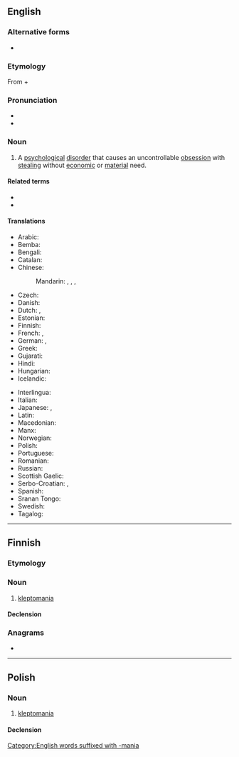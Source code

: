 {{also|kleptománia|kleptomanía}}
==English==
{{wikipedia}}

===Alternative forms===
* {{l|en|cleptomania}}

===Etymology===
{{PIE root|en|klep|men|id2=think}}
From {{etyl|grc|en}} {{m|grc|κλέπτω||I steal}} + {{m|en|-mania}}

===Pronunciation===
* {{IPA|/ˌklɛptəˈmeɪni.ə/|/-ˈmeɪnjə/|lang=en}}
* {{rhymes|eɪniə|lang=en}}

===Noun===
{{en-noun|~}}

# {{lb|en|psychology}} A [[psychological]] [[disorder]] that causes an uncontrollable [[obsession]] with [[steal]]ing without [[economic]] or [[material]] need.

====Related terms====
* {{l|en|kleptomaniac}}
* {{l|en|kleptomaniacal}}

====Translations====
{{trans-top|disorder that causes an uncontrollable obsessions with stealing}}
* Arabic: {{t|ar|مرض السرقَة}}
* Bemba: {{t|bem|ulu-nwe}}
* Bengali: {{t|bn|চৌর্যোন্মাদ|tr=cauryōnmād|sc=Beng}}
* Catalan: {{t+|ca|cleptomania|f}}
* Chinese:
*: Mandarin: {{t|cmn|盜竊狂症|sc=Hani}}, {{t|cmn|盗窃狂症|tr=dàoqièkuángzhèng|sc=Hani}}, {{t|cmn|盜竊癖|sc=Hani}}, {{t|cmn|盗窃癖|tr=dàoqièpǐ|sc=Hani}}
* Czech: {{t|cs|kleptomanie|f}}
* Danish: {{t|da|kleptomani}}
* Dutch: {{t+|nl|kleptomanie|f}}, {{t|nl|steelzucht|f}}
* Estonian: {{t+|et|kleptomaania}}
* Finnish: {{t+|fi|kleptomania}}
* French: {{t+|fr|cleptomanie}}, {{t+|fr|kleptomanie|f}}
* German: {{t+|de|Kleptomanie|f}}, {{t|de|Stehlsucht|f}}
* Greek: {{t+|el|κλεπτομανία}}
* Gujarati: {{t|gu|ચૌર્યોન્માદ|sc=Gujr}}
* Hindi: {{t|hi|चौर्योन्माद|tr=cauryōnmād|sc=Deva}}
* Hungarian: {{t+|hu|kleptománia}}
* Icelandic: {{t|is|stelsýki|f}}
{{trans-mid}}
* Interlingua: {{t|ia|kleptomania}}
* Italian: {{t+|it|cleptomania}}
* Japanese: {{t|ja|盗癖|tr=とうへき, tōheki|sc=Jpan}}, {{t|ja|窃盗症|tr=せっとうしょう, settō-shō}}
* Latin: {{t|la|cleptomania}}
* Macedonian: {{t|mk|клептоманија|sc=Cyrl}}
* Manx: {{t|gv|geidvian}}
* Norwegian: {{t|no|kleptomani}}
* Polish: {{t+|pl|kleptomania|f}}
* Portuguese: {{t+|pt|cleptomania|f}}
* Romanian: {{t+|ro|cleptomanie|f}}
* Russian: {{t+|ru|клептома́ния|f}}
* Scottish Gaelic: {{t|gd|miann gadachd|m|f}}
* Serbo-Croatian: {{t|sh|клептоманија|sc=Cyrl}}, {{t+|sh|kleptomànija|sc=Cyrl}}
* Spanish: {{t+|es|cleptomanía|f}}
* Sranan Tongo: {{t|srn|fufurubakru}}
* Swedish: {{t+|sv|kleptomani}}
* Tagalog: {{t|tl|kulawin}}
{{trans-bottom}}

[[Category:English words suffixed with -mania]]

----

==Finnish==

===Etymology===
{{confix|fi|klepto|mania}}

===Noun===
{{fi-noun}}

# [[#English|kleptomania]]

====Declension====
{{fi-decl-kulkija|kleptomani|a}}

===Anagrams===
* {{anagrams|fi|a=aaeiklmnopt|kleptomaani}}

----

==Polish==
{{wikipedia|lang=pl}}

===Noun===
{{pl-noun|f}}

# [[#English|kleptomania]]

====Declension====
{{pl-decl-noun-sing|kleptomania|kleptomanii|kleptomanii|kleptomanię|kleptomanią|kleptomanii|kleptomanio}}
